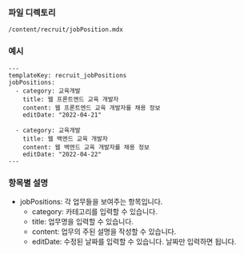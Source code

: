 ### 파일 디렉토리

`/content/recruit/jobPosition.mdx`

### 예시

```
---
templateKey: recruit_jobPositions
jobPositions:
  - category: 교육개발
    title: 웹 프론트엔드 교육 개발자
    content: 웹 프론트엔드 교육 개발자를 채용 정보
    editDate: "2022-04-21"

  - category: 교육개발
    title: 웹 백엔드 교육 개발자
    content: 웹 백엔드 교육 개발자를 채용 정보
    editDate: "2022-04-22"
---
```

### 항목별 설명

- jobPositions: 각 업무들을 보여주는 항목입니다.
  - category: 카테고리를 입력할 수 있습니다.
  - title: 업무명을 입력할 수 있습니다.
  - content: 업무의 주된 설명을 작성할 수 있습니다.
  - editDate: 수정된 날짜를 입력할 수 있습니다. 날짜만 입력하면 됩니다.
